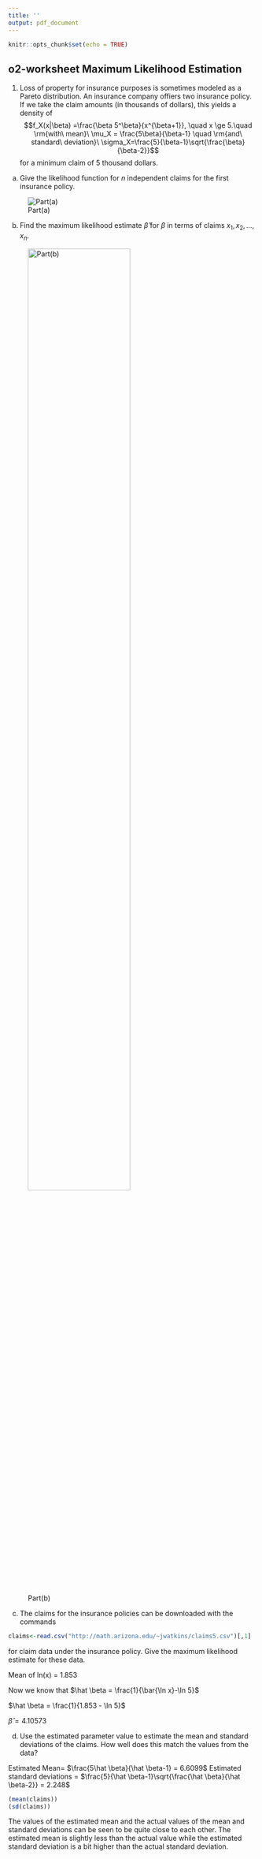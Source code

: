 ```yaml
---
title: ''
output: pdf_document
---
```


```r
knitr::opts_chunk$set(echo = TRUE)
```

## o2-worksheet Maximum Likelihood Estimation

1. Loss of property for insurance purposes is sometimes modeled as a Pareto distribution. An insurance company offiers two insurance policy. If we take the claim amounts (in thousands of dollars), this yields a density of
$$f_X(x|\beta) =\frac{\beta 5^\beta}{x^{\beta+1}}, \quad x \ge 5.\quad \rm{with\ mean}\ \mu_X = \frac{5\beta}{\beta-1} \quad \rm{and\ standard\ deviation}\ \sigma_X=\frac{5}{\beta-1}\sqrt{\frac{\beta}{\beta-2}}$$
for a minimum claim of 5 thousand dollars. 

a. Give the likelihood function for $n$ independent claims for the first insurance policy.

![Part(a)](a.jpeg)

\newpage

b. Find the maximum likelihood estimate $\hat\beta$ for $\beta$ in terms of claims $x_1,x_2,\ldots,x_n$.

![Part(b)](b.jpeg){height=70%}

\newpage

c. The claims for the insurance policies can be downloaded with the commands

```r
claims<-read.csv("http://math.arizona.edu/~jwatkins/claims5.csv")[,1]
```
\qquad for claim data under the insurance policy. Give the maximum likelihood estimate for these data.

Mean of ln(x) = 1.853

Now we know that $\hat \beta = \frac{1}{\bar{\ln x}-\ln 5}$

$\hat \beta = \frac{1}{1.853 - \ln 5}$

$\hat \beta = 4.10573$


\vspace{0.5cm}

d. Use the estimated parameter value to estimate the mean and standard deviations of the claims. How well does this match the values from the data?

Estimated Mean= $\frac{5\hat \beta}{\hat \beta-1} = 6.6099$
Estimated standard deviations = $\frac{5}{\hat \beta-1}\sqrt{\frac{\hat \beta}{\hat \beta-2}} = 2.248$

```r
(mean(claims))
(sd(claims))
```
The values of the estimated mean and the actual values of the mean and standard deviations can be seen to be quite close to each other. The estimated mean is slightly less than the actual value while the estimated standard deviation is a bit higher than the actual standard deviation.
